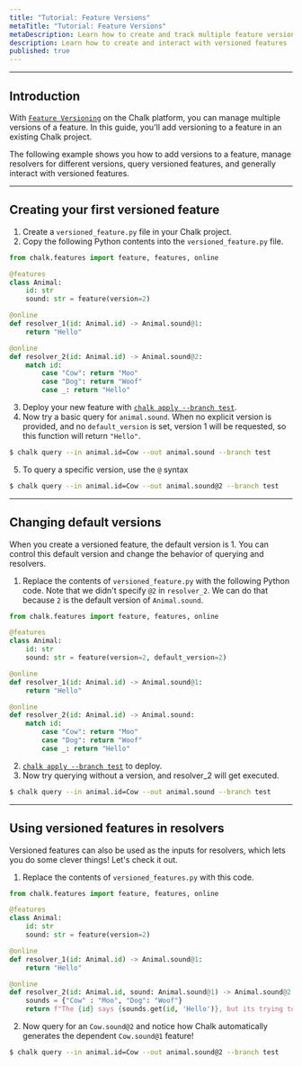 ```yaml
---
title: "Tutorial: Feature Versions"
metaTitle: "Tutorial: Feature Versions"
metaDescription: Learn how to create and track multiple feature versions with Chalk.
description: Learn how to create and interact with versioned features
published: true
---
```


---

## Introduction

With [`Feature Versioning`](/docs/feature-versions) on the Chalk
platform, you can manage multiple versions of a feature.
In this guide, you'll add versioning to a feature in an existing
Chalk project.

The following example shows you how to add versions to a feature,
manage resolvers for different versions, query versioned features,
and generally interact with versioned features.

---

## Creating your first versioned feature


1. Create a `versioned_feature.py` file in your Chalk project.
2. Copy the following Python contents into the `versioned_feature.py` file.

```python
from chalk.features import feature, features, online

@features
class Animal:
    id: str
    sound: str = feature(version=2)

@online
def resolver_1(id: Animal.id) -> Animal.sound@1:
    return "Hello"

@online
def resolver_2(id: Animal.id) -> Animal.sound@2:
    match id:
        case "Cow": return "Moo"
        case "Dog": return "Woof"
        case _: return "Hello"
```

3. Deploy your new feature with [`chalk apply --branch test`](/cli/apply#branch).
4. Now try a basic query for `animal.sound`. When no explicit version is provided, and no `default_version` is set, version 1 will be requested, so this function will return `"Hello"`.
```bash
$ chalk query --in animal.id=Cow --out animal.sound --branch test
```
5. To query a specific version, use the `@` syntax
```bash
$ chalk query --in animal.id=Cow --out animal.sound@2 --branch test
```

---

## Changing default versions

When you create a versioned feature, the default version is 1.
You can control this default version and change the behavior of querying and resolvers.

1. Replace the contents of `versioned_feature.py` with the following Python code. Note that we didn't specify `@2` in `resolver_2`. We can do that because `2` is the default version of `Animal.sound`.
```python
from chalk.features import feature, features, online

@features
class Animal:
    id: str
    sound: str = feature(version=2, default_version=2)

@online
def resolver_1(id: Animal.id) -> Animal.sound@1:
    return "Hello"

@online
def resolver_2(id: Animal.id) -> Animal.sound:
    match id:
        case "Cow": return "Moo"
        case "Dog": return "Woof"
        case _: return "Hello"
```
2. [`chalk apply --branch test`](/cli/apply#branch) to deploy.
3. Now try querying without a version, and resolver_2 will get executed.
```bash
$ chalk query --in animal.id=Cow --out animal.sound --branch test
```
---

## Using versioned features in resolvers

Versioned features can also be used as the inputs for resolvers,
which lets you do some clever things!
Let's check it out.

1. Replace the contents of `versioned_features.py` with this code.

```python
from chalk.features import feature, features, online

@features
class Animal:
    id: str
    sound: str = feature(version=2)

@online
def resolver_1(id: Animal.id) -> Animal.sound@1:
    return "Hello"

@online
def resolver_2(id: Animal.id, sound: Animal.sound@1) -> Animal.sound@2:
    sounds = {"Cow" : "Moo", "Dog": "Woof"}
    return f"The {id} says {sounds.get(id, 'Hello')}, but its trying to say {sound}"
```

2. Now query for an `Cow.sound@2` and notice how Chalk automatically generates the dependent `Cow.sound@1` feature!

```bash
$ chalk query --in animal.id=Cow --out animal.sound@2 --branch test
```
